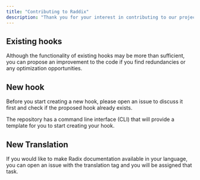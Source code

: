 ```yaml
---
title: "Contributing to Raddix"
description: "Thank you for your interest in contributing to our project! Remember to follow the guidelines in this repository for creating hooks."
---
```


## Existing hooks

Although the functionality of existing hooks may be more than sufficient,
you can propose an improvement to the code if you find redundancies or any optimization opportunities.

## New hook

Before you start creating a new hook, please open an issue to discuss it first and
check if the proposed hook already exists.

The repository has a command line interface (CLI) that will provide
a template for you to start creating your hook.

## New Translation

If you would like to make Radix documentation available in your language,
you can open an issue with the translation tag and you will be assigned that task.